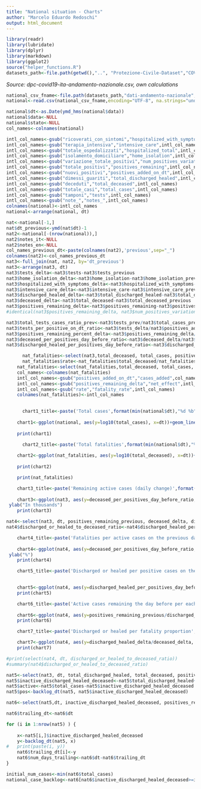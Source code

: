 ```yaml
---
title: "National situation - Charts"
author: "Marcelo Eduardo Redoschi"
output: html_document
---
```


```r
library(readr)
library(lubridate)
library(dplyr)
library(markdown)
library(ggplot2)
source("helper_functions.R")
datasets_path<-file.path(getwd(),"..", "Protezione-Civile-Dataset","COVID-19") 
```

*Source: dpc-covid19-ita-andamento-nazionale.csv, own calculations*

```r
national_csv_fname<-file.path(datasets_path,"dati-andamento-nazionale","dpc-covid19-ita-andamento-nazionale.csv")
national<-read.csv(national_csv_fname,encoding="UTF-8", na.strings="undefined") 
```

```r
national$dt<-as.Date(ymd_hms(national$data))
national$data<-NULL 
national$stato<-NULL
col_names<-colnames(national)

intl_col_names<-gsub("ricoverati_con_sintomi","hospitalized_with_symptoms",col_names)
intl_col_names<-gsub("terapia_intensiva","intensive_care",intl_col_names)
intl_col_names<-gsub("totale_ospedalizzati","hospitalized_total",intl_col_names)
intl_col_names<-gsub("isolamento_domiciliare","home_isolation",intl_col_names)
intl_col_names<-gsub("variazione_totale_positivi","num_positives_variation",intl_col_names)
intl_col_names<-gsub("totale_positivi","positives_remaining",intl_col_names)
intl_col_names<-gsub("nuovi_positivi","positives_added_on_dt",intl_col_names)
intl_col_names<-gsub("dimessi_guariti","total_discharged_healed",intl_col_names)
intl_col_names<-gsub("deceduti","total_deceased",intl_col_names)
intl_col_names<-gsub("totale_casi","total_cases",intl_col_names)
intl_col_names<-gsub("tamponi","tests",intl_col_names)
intl_col_names<-gsub("note_","notes_",intl_col_names)
colnames(national)<-intl_col_names
national<-arrange(national, dt)
```

```r
nat<-national[-1,]
nat$dt_previous<-ymd(nat$dt)-1
nat2<-national[-(nrow(national)),]
nat2$notes_it<-NULL 
nat2$notes_en<-NULL 
col_names_previous_dt<-paste(colnames(nat2),'previous',sep="_")
colnames(nat2)<-col_names_previous_dt
nat3<-full_join(nat, nat2, by='dt_previous')
nat3<-arrange(nat3, dt)
nat3$tests_delta<-nat3$tests-nat3$tests_previous
nat3$home_isolation_delta<-nat3$home_isolation-nat3$home_isolation_previous
nat3$hospitalized_with_symptoms_delta<-nat3$hospitalized_with_symptoms-nat3$hospitalized_with_symptoms_previous
nat3$intensive_care_delta<-nat3$intensive_care-nat3$intensive_care_previous
nat3$discharged_healed_delta<-nat3$total_discharged_healed-nat3$total_discharged_healed_previous
nat3$deceased_delta<-nat3$total_deceased-nat3$total_deceased_previous
nat3$positives_remaining_delta<-nat3$positives_remaining-nat3$positives_remaining_previous
#identical(nat3$positives_remaining_delta, nat3$num_positives_variation)
```
```r
nat3$total_tests_cases_ratio_prev<-nat3$tests_prev/nat3$total_cases_previous
nat3$tests_per_positive_on_dt_ratio<-nat3$tests_delta/nat3$positives_added_on_dt
nat3$positives_remaining_percent_delta<-nat3$positives_remaining_delta/nat3$positives_remaining_previous*100
nat3$deceased_per_positives_day_before_ratio<-nat3$deceased_delta/nat3$positives_remaining_previous*100
nat3$discharged_healed_per_positives_day_before_ratio<-nat3$discharged_healed_delta/nat3$positives_remaining_previous*100
```

```r
      nat_fatalities<-select(nat3,total_deceased, total_cases, positives_added_on_dt, dt, positives_remaining_delta)
      nat_fatalities$rate<-nat_fatalities$total_deceased/nat_fatalities$total_cases*100
    nat_fatalities<-select(nat_fatalities,total_deceased, total_cases, rate, dt, positives_added_on_dt, positives_remaining_delta)
    col_names<-colnames(nat_fatalities)
    intl_col_names<-gsub("positives_added_on_dt","cases_added",col_names)
    intl_col_names<-gsub("positives_remaining_delta","net_effect",intl_col_names)
    intl_col_names<-gsub("rate","fatality_rate",intl_col_names)
    colnames(nat_fatalities)<-intl_col_names
    
```

```r
      chart1_title<-paste('Total cases',format(min(national$dt),"%d %b"),"-",format(max(national$dt),"%d %b %Y"))
    
    chart1<-ggplot(national, aes(y=log10(total_cases), x=dt))+geom_line(color="#40B35A", linetype=2)+ggtitle(chart1_title)+ylab("Logarithmic scale")+xlab("Date")
    
    print(chart1)
```
```r
      chart2_title<-paste('Total fatalities',format(min(national$dt),"%d %b"),"-",format(max(national$dt),"%d %b %Y"))
    
    chart2<-ggplot(nat_fatalities, aes(y=log10(total_deceased), x=dt))+geom_line(color="#98234a")+ggtitle(chart2_title)+ylab("Logarithmic scale")+xlab("Date")
    
    print(chart2)

    print(nat_fatalities)

```
```r


    chart3_title<-paste('Remaining active cases (daily change)',format(min(national$dt),"%d %b"),"-",format(max(national$dt),"%d %b %Y"))
    
    chart3<-ggplot(nat3, aes(y=deceased_per_positives_day_before_ratio, x=dt))+geom_path(color="orange")+ggtitle(chart3_title)+xlab("Date")+
 ylab("In thousands")
    print(chart3)

```

```r
nat4<-select(nat3, dt, positives_remaining_previous, deceased_delta, discharged_healed_delta, deceased_per_positives_day_before_ratio, discharged_healed_per_positives_day_before_ratio)
nat4$discharged_or_healed_to_deceased_ratio<-nat4$discharged_healed_per_positives_day_before_ratio/nat4$deceased_per_positives_day_before_ratio
```

```r

    chart4_title<-paste('Fatalities per active cases on the previous day',format(min(national$dt)+1,"%d %b"),"-",format(max(national$dt),"%d %b %Y"))
    
    chart4<-ggplot(nat4, aes(y=deceased_per_positives_day_before_ratio, x=dt))+geom_line(color="red",linetype=2)+ggtitle(chart4_title)+xlab(paste(format(min(nat$dt),"%d %b"),"-",format(max(nat$dt),"%d %b %Y")))+
 ylab("%")
    print(chart4)

```

```r
    
    chart5_title<-paste('Discharged or healed per positive cases on the previous day',format(min(national$dt)+1,"%d %b"),"-",format(max(national$dt),"%d %b"))
    

    chart5<-ggplot(nat4, aes(y=discharged_healed_per_positives_day_before_ratio, x=dt))+geom_line(color="green")+ggtitle(chart5_title)+xlab("Date")+ylab("Proportion")
    print(chart5)
```


```r

    chart6_title<-paste('Active cases remaining the day before per each healed or discharged')
    
    chart6<-ggplot(nat4, aes(y=positives_remaining_previous/discharged_healed_delta, x=dt))+geom_line(color="purple",linetype=5)+ggtitle(chart6_title)+xlab(paste(format(min(national$dt)+1,"%d %b"),"-",format(max(national$dt),"%d %b %Y")))+ylab("Proportion (smaller numbers are better)")
    print(chart6)
```


```r
    
    chart7_title<-paste('Discharged or healed per fatality proportion',format(min(national$dt),"%d %b"),"-",format(max(national$dt),"%d %b %Y"))

    chart7<-ggplot(nat4, aes(y=discharged_healed_delta/deceased_delta, x=dt))+geom_line(color="#7D2860")+ggtitle(chart7_title)+xlab("Date")+ylab("Higher figures are better")
    print(chart7)
```



```r
#print(select(nat4, dt, discharged_or_healed_to_deceased_ratio))
#summary(nat4$discharged_or_healed_to_deceased_ratio)
```


```r
nat5<-select(nat3, dt, total_discharged_healed, total_deceased, positives_remaining, total_cases)
nat5$inactive_discharged_healed_deceased<-nat5$total_discharged_healed+nat5$total_deceased
nat5$active<-nat5$total_cases-nat5$inactive_discharged_healed_deceased
nat5$pos<-backlog_dt(nat5, nat5$inactive_discharged_healed_deceased)

nat6<-select(nat5,dt, inactive_discharged_healed_deceased, positives_remaining, total_cases)

nat6$trailing_dt<-nat6$dt 

for (i in 1:nrow(nat5) ) { 
	
	x<-nat5[i,]$inactive_discharged_healed_deceased
	y<-backlog_dt(nat5, x) 
#	print(paste(i, y))
	nat6$trailing_dt[i]<-y
	nat6$num_days_trailing<-nat6$dt-nat6$trailing_dt
}
```

```r
initial_num_cases<-min(nat6$total_cases)
national_case_backlog<-nat6[nat6$inactive_discharged_healed_deceased>=initial_num_cases,]
```

